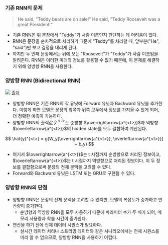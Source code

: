 ### 기존 RNN의 문제

> He said, "Teddy bears are on sale!"
> He said, "Teddy Roosevelt was a great President!"

* 기존 RNN은 위 문장에서 "Teddy"가 사람 이름인지 판단하는 데 어려움이 있다.
* RNN은 문장을 순차적으로 처리하기 때문에 "Teddy"를 처리할 때, 앞부분("He", "said")만 보고 결정을 내리게 된다.
* 하지만 두 번째 문장에서는 뒤에 오는 "Roosevelt"가 "Teddy"가 사람 이름임을 알려준다. RNN은 이러한 미래의 정보를 활용할 수 없기 때문에, 이 문제를 해결하기 위해 양방향 RNN을 사용한다.

### 양방향 RNN (Bidirectional RNN)

![](https://miro.medium.com/v2/resize:fit:1218/1*c4yHwRQESwG5e0WsmW-zBw.gif)
[출처](https://medium.com/@raghavaggarwal0089/bi-lstm-bc3d68da8bd0)

* 양방향 RNN은 기존 RNN의 각 유닛에 Forward 유닛과 Backward 유닛을 추가한다. 이렇게 하면 모델은 문장의 앞쪽과 뒤쪽 모두에서 정보를 가져올 수 있게 되어, 더 정확한 예측이 가능하다.
* 양방향 RNN의 출력값 $\hat{y}^{<t>}$는 순방향 $\overrightarrow{a^{<t>}}$과 역방향 $\overleftarrow{a^{<t>}}$의 hidden state를 모두 결합하여 계산된다.

$$
\hat{y}^{<t>} = g(W_y[\overrightarrow{a^{<t>}}, \overleftarrow{a^{<t>}}] + b_y)
$$

* 여기서 $\overrightarrow{a^{<t>}}$는 t 시점까지 순방향으로 처리된 정보이고, $\overleftarrow{a^{<t>}}$는 t 시점까지 역방향으로 처리된 정보이다. 이 두 정보를 결합함으로써 문장의 전체 문맥을 고려할 수 있다.
* Forward와 Backward 유닛은 LSTM 또는 GRU로 구현될 수 있다.

### 양방향 RNN의 단점

* 양방향 RNN은 문장의 전체 문맥을 고려할 수 있지만, 모델의 복잡도가 증가하고 연산량이 증가한다.
  * 순방향과 역방향 RNN을 모두 사용하기 때문에 파라미터 수가 두 배가 되어, 메모리 사용량과 학습 시간이 증가한다.
* 연산을 하기 전에 전체 데이터 시퀀스가 필요하다.
  * 실시간 데이터 처리나 스트리밍 데이터와 같은 시나리오에서는 전체 시퀀스를 미리 알 수 없으므로, 양방향 RNN을 사용하기 어렵다.